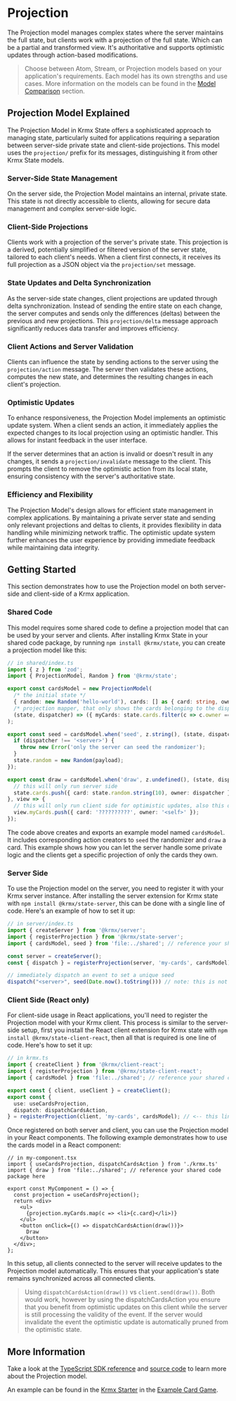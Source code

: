 # Projection
The Projection model manages complex states where the server maintains the full state, but clients work with a projection of the full state. Which can be a partial and transformed view. It's authoritative and supports optimistic updates through action-based modifications.

> Choose between Atom, Stream, or Projection models based on your application's requirements. Each model has its own strengths and use cases. More information on the models can be found in the [Model Comparison](/state#model-comparison) section.

## Projection Model Explained
The Projection Model in Krmx State offers a sophisticated approach to managing state, particularly suited for applications requiring a separation between server-side private state and client-side projections. This model uses the `projection/` prefix for its messages, distinguishing it from other Krmx State models.

### Server-Side State Management
On the server side, the Projection Model maintains an internal, private state. This state is not directly accessible to clients, allowing for secure data management and complex server-side logic.

### Client-Side Projections
Clients work with a projection of the server's private state. This projection is a derived, potentially simplified or filtered version of the server state, tailored to each client's needs. When a client first connects, it receives its full projection as a JSON object via the `projection/set` message.

### State Updates and Delta Synchronization
As the server-side state changes, client projections are updated through delta synchronization. Instead of sending the entire state on each change, the server computes and sends only the differences (deltas) between the previous and new projections. This `projection/delta` message approach significantly reduces data transfer and improves efficiency.

### Client Actions and Server Validation
Clients can influence the state by sending actions to the server using the `projection/action` message. The server then validates these actions, computes the new state, and determines the resulting changes in each client's projection.

### Optimistic Updates
To enhance responsiveness, the Projection Model implements an optimistic update system. When a client sends an action, it immediately applies the expected changes to its local projection using an optimistic handler. This allows for instant feedback in the user interface.

If the server determines that an action is invalid or doesn't result in any changes, it sends a `projection/invalidate` message to the client. This prompts the client to remove the optimistic action from its local state, ensuring consistency with the server's authoritative state.

### Efficiency and Flexibility
The Projection Model's design allows for efficient state management in complex applications. By maintaining a private server state and sending only relevant projections and deltas to clients, it provides flexibility in data handling while minimizing network traffic. The optimistic update system further enhances the user experience by providing immediate feedback while maintaining data integrity.

## Getting Started
This section demonstrates how to use the Projection model on both server-side and client-side of a Krmx application.

### Shared Code
This model requires some shared code to define a projection model that can be used by your server and clients. After installing Krmx State in your shared code package, by running `npm install @krmx/state`, you can create a projection model like this:

```ts
// in shared/index.ts
import { z } from 'zod';
import { ProjectionModel, Random } from '@krmx/state';

export const cardsModel = new ProjectionModel(
  /* the initial state */
  { random: new Random('hello-world'), cards: [] as { card: string, owner: string }[] },
  /* projection mapper, that only shows the cards belonging to the dispatcher */
  (state, dispatcher) => ({ myCards: state.cards.filter(c => c.owner === dispatcher) }),
);

export const seed = cardsModel.when('seed', z.string(), (state, dispatcher, payload) => {
  if (dispatcher !== '<server>') {
    throw new Error('only the server can seed the randomizer');
  }
  state.random = new Random(payload);
});

export const draw = cardsModel.when('draw', z.undefined(), (state, dispatcher) => {
  // this will only run server side
  state.cards.push({ card: state.random.string(10), owner: dispatcher });
}, view => {
  // this will only run client side for optimistic updates, also this optimistic handler is optional!
  view.myCards.push({ card: '??????????', owner: '<self>' });
});
```

The code above creates and exports an example model named `cardsModel`. It includes corresponding action creators to `seed` the randomizer and `draw` a card. This example shows how you can let the server handle some private logic and the clients get a specific projection of only the cards they own.

### Server Side
To use the Projection model on the server, you need to register it with your Krmx server instance. After installing the server extension for Krmx state with `npm install @krmx/state-server`, this can be done with a single line of code. Here's an example of how to set it up:

```ts
// in server/index.ts
import { createServer } from '@krmx/server';
import { registerProjection } from '@krmx/state-server';
import { cardsModel, seed } from 'file:../shared'; // reference your shared code package here

const server = createServer();
const { dispatch } = registerProjection(server, 'my-cards', cardsModel); // <-- this line

// immediately dispatch an event to set a unique seed
dispatch("<server>", seed(Date.now().toString())) // note: this is not a safe random seed to use in production applications
```

### Client Side (React only)
For client-side usage in React applications, you'll need to register the Projection model with your Krmx client. This process is similar to the server-side setup, first you install the React client extension for Krmx state with `npm install @krmx/state-client-react`, then all that is required is one line of code. Here's how to set it up:

```ts
// in krmx.ts
import { createClient } from '@krmx/client-react';
import { registerProjection } from '@krmx/state-client-react';
import { cardsModel } from 'file:../shared'; // reference your shared code package here

export const { client, useClient } = createClient();
export const {
  use: useCardsProjection,
  dispatch: dispatchCardsAction,
} = registerProjection(client, 'my-cards', cardsModel); // <-- this line!
```

Once registered on both server and client, you can use the Projection model in your React components. The following example demonstrates how to use the cards model in a React component:

```tsx
// in my-component.tsx
import { useCardsProjection, dispatchCardsAction } from './krmx.ts'
import { draw } from 'file:../shared'; // reference your shared code package here

export const MyComponent = () => {
  const projection = useCardsProjection();
  return <div>
    <ul>
      {projection.myCards.map(c => <li>{c.card}</li>)}
    </ul>
    <button onClick={() => dispatchCardsAction(draw())}>
      Draw
    </button>
  </div>;
};
```

In this setup, all clients connected to the server will receive updates to the Projection model automatically. This ensures that your application's state remains synchronized across all connected clients.

> Using `dispatchCardsAction(draw())` vs `client.send(draw())`. Both would work, however by using the dispatchCardsAction you ensure that you benefit from optimistic updates on this client while the server is still processing the validity of the event. If the server would invalidate the event the optimistic update is automatically pruned from the optimistic state.

## More Information
Take a look at the [TypeScript SDK reference](/sdk/classes/Krmx_State_Base.ProjectionModel.html) and [source code](https://github.com/simonkarman/krmx/blob/main/state/base/src/models/projection/model.ts) to learn more about the Projection model.

An example can be found in the [Krmx Starter](https://github.com/simonkarman/krmx-starter) in the [Example Card Game](https://github.com/simonkarman/krmx-starter/blob/main/client/src/components/example-card-game.tsx).
